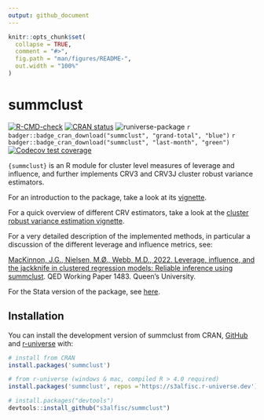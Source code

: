 ```yaml
---
output: github_document
---
```


<!-- README.md is generated from README.Rmd. Please edit that file -->

```r
knitr::opts_chunk$set(
  collapse = TRUE,
  comment = "#>",
  fig.path = "man/figures/README-",
  out.width = "100%"
)
```

# summclust

<!-- badges: start -->
[![R-CMD-check](https://github.com/s3alfisc/summclust/workflows/R-CMD-check/badge.svg)](https://github.com/s3alfisc/summclust/actions)
[![CRAN status](https://www.r-pkg.org/badges/version/summclust)](https://CRAN.R-project.org/package=summclust)
<!-- [![pkgcheck](https://github.com/s3alfisc/summclust/workflows/pkgcheck/badge.svg)](https://github.com/s3alfisc/summclust/actions?query=workflow%3Apkgcheck) -->
![runiverse-package](https://s3alfisc.r-universe.dev/badges/summclust)
`r badger::badge_cran_download("summclust", "grand-total", "blue")`
`r badger::badge_cran_download("summclust", "last-month", "green")`
[![Codecov test coverage](https://codecov.io/gh/s3alfisc/summclust/branch/main/graph/badge.svg)](https://app.codecov.io/gh/s3alfisc/summclust?branch=main)
<!-- badges: end -->

`{summclust}` is an R module for cluster level measures of leverage and influence,
and further implements CRV3 and CRV3J cluster robust variance estimators.

For an introduction to the package, take a look at its [vignette](https://s3alfisc.github.io/summclust/articles/summclust.html).

For a quick overview of different CRV estimators, take a look at the [cluster robust
variance estimation vignette](https://s3alfisc.github.io/summclust/articles/Cluster-Robust-Variance-Estimators-CRV-1-3.html).

For a very detailed description of the implemented methods, in particular a discussion of the different leverage and influence metrics, see:

[MacKinnon, J.G., Nielsen, M.Ø., Webb, M.D., 2022. Leverage, influence, and the jackknife in clustered regression models: Reliable inference using summclust](https://arxiv.org/abs/2205.03288). QED Working Paper 1483. Queen’s University.

For the Stata version of the package, see [here](https://github.com/mattdwebb/summclust).

## Installation

You can install the development version of summclust from CRAN, [GitHub](https://github.com/) and [r-universe](https://r-universe.dev/) with:

``` r
# install from CRAN
install.packages('summclust')

# from r-universe (windows & mac, compiled R > 4.0 required)
install.packages('summclust', repos ='https://s3alfisc.r-universe.dev')

# install.packages("devtools")
devtools::install_github("s3alfisc/summclust")
```

<!-- ## Citation  -->

<!-- If you are in `R`, you can simply run the following command to get the BibTeX citation for `{summclust}`: -->

<!-- ```{r, warning = FALSE, message = FALSE} -->
<!-- citation("summclust") -->
<!-- ``` -->

<!-- Alternatively, you can cite the paper by MacKinnon, Nielsen and Webb (2022). In this case, I would be super happy if you mentioned (e.g. in a footnote) that you are using the r-version of `{summclust}`. -->
